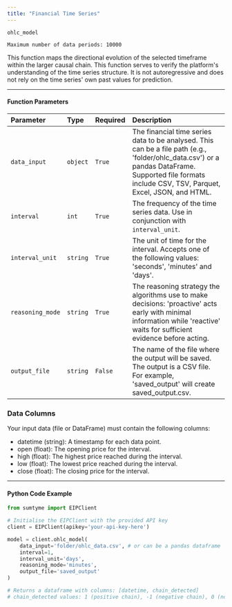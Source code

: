```yaml
---
title: "Financial Time Series"
---
```


`ohlc_model`

`Maximum number of data periods: 10000`

This function maps the directional evolution of the selected timeframe within the larger causal chain. This function serves to verify the platform's understanding of the time series structure. It is not autoregressive and does not rely on the time series' own past values for prediction.

---

#### Function Parameters

| Parameter        | Type     | Required | Description                                                                                                                                                                                           |
| :--------------- | :------- | :------- | :---------------------------------------------------------------------------------------------------------------------------------------------------------------------------------------------------- |
| `data_input`     | `object` | `True`   | The financial time series data to be analysed. This can be a file path (e.g., 'folder/ohlc_data.csv') or a pandas DataFrame. Supported file formats include CSV, TSV, Parquet, Excel, JSON, and HTML. |
| `interval`       | `int`    | `True`   | The frequency of the time series data. Use in conjunction with `interval_unit`.                                                                                                                       |
| `interval_unit`  | `string` | `True`   | The unit of time for the interval. Accepts one of the following values: 'seconds', 'minutes' and 'days'.                                                                                              |
| `reasoning_mode` | `string` | `True`   | The reasoning strategy the algorithms use to make decisions: 'proactive' acts early with minimal information while 'reactive' waits for sufficient evidence before acting.                            |
| `output_file`    | `string` | `False`  | The name of the file where the output will be saved. The output is a CSV file. For example, 'saved_output' will create saved_output.csv.                                                              |

### Data Columns

Your input data (file or DataFrame) must contain the following columns:

- datetime (string): A timestamp for each data point.
- open (float): The opening price for the interval.
- high (float): The highest price reached during the interval.
- low (float): The lowest price reached during the interval.
- close (float): The closing price for the interval.

---

#### Python Code Example

```python
from sumtyme import EIPClient

# Initialise the EIPClient with the provided API key
client = EIPClient(apikey='your-api-key-here')

model = client.ohlc_model(
    data_input='folder/ohlc_data.csv', # or can be a pandas dataframe 
    interval=1,
    interval_unit='days',
    reasoning_mode='minutes',
    output_file='saved_output'
)

# Returns a dataframe with columns: [datetime, chain_detected]
# chain_detected values: 1 (positive chain), -1 (negative chain), 0 (no chain detected)
```